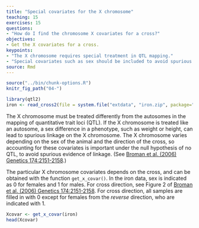```yaml
---
title: "Special covariates for the X chromosome"
teaching: 15
exercises: 15
questions:
- "How do I find the chromosome X covariates for a cross?"
objectives:
- Get the X covariates for a cross.
keypoints:
- "The X chromosome requires special treatment in QTL mapping."
- "Special covariates such as sex should be included to avoid spurious evidence of linkage."
source: Rmd
---
```


```r
source("../bin/chunk-options.R")
knitr_fig_path("04-")
```

```r
library(qtl2)
iron <- read_cross2(file = system.file("extdata", "iron.zip", package="qtl2") )
```
The X chromosome must be treated differently from the autosomes in the mapping of quantitative trait loci (QTL). If the X chromosome is treated like an autosome, a sex difference in a phenotype, such as weight or height, can lead to spurious linkage on the X chromosome. The X chromosome varies depending on the sex of the animal and the direction of the cross, so accounting for these covariates is important under the null hypothesis of no QTL, to avoid spurious evidence of linkage. (See [Broman et al. (2006) Genetics 174:2151-2158](http://www.genetics.org/content/174/4/2151.long).)

The particular X chromosome covariates depends on the cross, and can be obtained with the function `get_x_covar()`. In the iron data, sex is indicated as 0 for females and 1 for males. For cross direction, see Figure 2 of [Broman et al. (2006) Genetics 174:2151-2158](http://www.genetics.org/content/174/4/2151.long).  For cross direction, all samples are filled in with 0 except for females from the *reverse* direction, who are indicated with 1.


```r
Xcovar <- get_x_covar(iron)
head(Xcovar)
```
